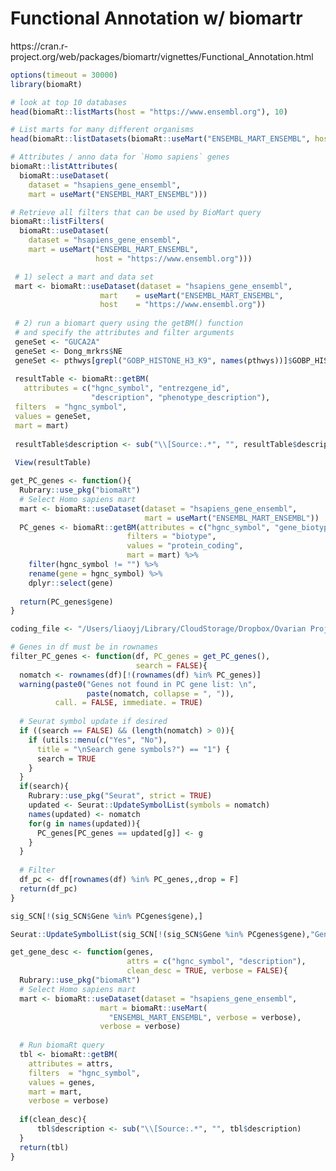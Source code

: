 
# Functional Annotation w/ biomartr
https://cran.r-project.org/web/packages/biomartr/vignettes/Functional_Annotation.html

```r
options(timeout = 30000)
library(biomaRt)

# look at top 10 databases      
head(biomaRt::listMarts(host = "https://www.ensembl.org"), 10)      
```

```r
# List marts for many different organisms
head(biomaRt::listDatasets(biomaRt::useMart("ENSEMBL_MART_ENSEMBL", host = "https://www.ensembl.org")), 10)

# Attributes / anno data for `Homo sapiens` genes
biomaRt::listAttributes(
  biomaRt::useDataset(
    dataset = "hsapiens_gene_ensembl",
    mart = useMart("ENSEMBL_MART_ENSEMBL")))

# Retrieve all filters that can be used by BioMart query
biomaRt::listFilters(
  biomaRt::useDataset(
    dataset = "hsapiens_gene_ensembl",
    mart = useMart("ENSEMBL_MART_ENSEMBL",
                   host = "https://www.ensembl.org")))
```

```r
 # 1) select a mart and data set        
 mart <- biomaRt::useDataset(dataset = "hsapiens_gene_ensembl",
                    mart    = useMart("ENSEMBL_MART_ENSEMBL",
                    host    = "https://www.ensembl.org"))
        
 # 2) run a biomart query using the getBM() function        
 # and specify the attributes and filter arguments      
 geneSet <- "GUCA2A" 
 geneSet <- Dong_mrkrs$NE
 geneSet <- pthwys[grepl("GOBP_HISTONE_H3_K9", names(pthwys))]$GOBP_HISTONE_H3_K9_TRIMETHYLATION
        
 resultTable <- biomaRt::getBM(
   attributes = c("hgnc_symbol", "entrezgene_id", 
                  "description", "phenotype_description"),
 filters  = "hgnc_symbol",
 values = geneSet,
 mart = mart)
 
 resultTable$description <- sub("\\[Source:.*", "", resultTable$description)
        
 View(resultTable)
```

```r
get_PC_genes <- function(){
  Rubrary::use_pkg("biomaRt")
  # Select Homo sapiens mart
  mart <- biomaRt::useDataset(dataset = "hsapiens_gene_ensembl",
                              mart = useMart("ENSEMBL_MART_ENSEMBL"))
  PC_genes <- biomaRt::getBM(attributes = c("hgnc_symbol", "gene_biotype"),
                          filters = "biotype",
                          values = "protein_coding",
                          mart = mart) %>%
    filter(hgnc_symbol != "") %>%
    rename(gene = hgnc_symbol) %>%
    dplyr::select(gene)
  
  return(PC_genes$gene)
}

coding_file <- "/Users/liaoyj/Library/CloudStorage/Dropbox/Ovarian Project/log2_coding_expression_datasets/protein-coding_gene.txt"

# Genes in df must be in rownames
filter_PC_genes <- function(df, PC_genes = get_PC_genes(),
                            search = FALSE){
  nomatch <- rownames(df)[!(rownames(df) %in% PC_genes)]
  warning(paste0("Genes not found in PC gene list: \n",
                 paste(nomatch, collapse = ", ")),
          call. = FALSE, immediate. = TRUE)
  
  # Seurat symbol update if desired
  if ((search == FALSE) && (length(nomatch) > 0)){
    if (utils::menu(c("Yes", "No"),
      title = "\nSearch gene symbols?") == "1") {
      search = TRUE
    }
  }
  if(search){
    Rubrary::use_pkg("Seurat", strict = TRUE)
    updated <- Seurat::UpdateSymbolList(symbols = nomatch)
    names(updated) <- nomatch
    for(g in names(updated)){
      PC_genes[PC_genes == updated[g]] <- g
    }
  }
  
  # Filter
  df_pc <- df[rownames(df) %in% PC_genes,,drop = F]
  return(df_pc)
}

sig_SCN[!(sig_SCN$Gene %in% PCgenes$gene),]

Seurat::UpdateSymbolList(sig_SCN[!(sig_SCN$Gene %in% PCgenes$gene),"Gene"])

get_gene_desc <- function(genes,
                          attrs = c("hgnc_symbol", "description"), 
                          clean_desc = TRUE, verbose = FALSE){
  Rubrary::use_pkg("biomaRt")
  # Select Homo sapiens mart
  mart <- biomaRt::useDataset(dataset = "hsapiens_gene_ensembl",
                    mart = biomaRt::useMart(
                      "ENSEMBL_MART_ENSEMBL", verbose = verbose),
                    verbose = verbose)
  
  # Run biomaRt query
  tbl <- biomaRt::getBM(
    attributes = attrs,
    filters  = "hgnc_symbol",
    values = genes,
    mart = mart,
    verbose = verbose)
  
  if(clean_desc){
      tbl$description <- sub("\\[Source:.*", "", tbl$description)
  }
  return(tbl)
}
```



